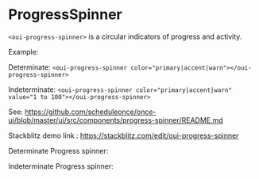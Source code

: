 
<Meta of={ProgressSpinnerStories} />

# ProgressSpinner

`<oui-progress-spinner>` is a circular indicators of progress and activity.

Example:

Determinate: `<oui-progress-spinner color="primary|accent|warn"></oui-progress-spinner>`

Indeterminate: `<oui-progress-spinner color="primary|accent|warn" value="1 to 100"></oui-progress-spinner>`

See: https://github.com/scheduleonce/once-ui/blob/master/ui/src/components/progress-spinner/README.md

Stackblitz demo link : https://stackblitz.com/edit/oui-progress-spinner

Determinate Progress spinner:

<Canvas of={ProgressSpinnerStories.Determinate} />

<Controls of={ProgressSpinnerStories.Determinate} />

Indeterminate Progress spinner:

<Canvas of={ProgressSpinnerStories.Indeterminate} />

<Controls of={ProgressSpinnerStories.Indeterminate} />
